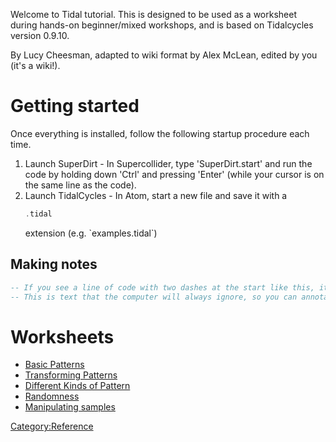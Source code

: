 <languages />
Welcome to Tidal tutorial. This is designed to be used as a worksheet during hands-on beginner/mixed workshops, and is based on Tidalcycles version 0.9.10. 

By Lucy Cheesman, adapted to wiki format by Alex McLean, edited by you (it's a wiki!).

= Getting started =

Once everything is installed, follow the following startup procedure each time.

# Launch SuperDirt - In Supercollider, type 'SuperDirt.start' and run the code by holding down 'Ctrl' and pressing 'Enter' (while your cursor is on the same line as the code).
# Launch TidalCycles - In Atom, start a new file and save it with a <syntaxhighlight lang="Haskell" inline>.tidal</syntaxhighlight> extension (e.g. `examples.tidal`)

== Making notes ==

<syntaxhighlight lang="Haskell">
-- If you see a line of code with two dashes at the start like this, it’s called a comment.
-- This is text that the computer will always ignore, so you can annotate your code.
</syntaxhighlight>

= Worksheets =

* [[Basic Patterns]]
* [[Transforming Patterns]]
* [[Different Kinds of Pattern]]
* [[Randomness]]
* [[Manipulating samples]]

[[Category:Reference]]